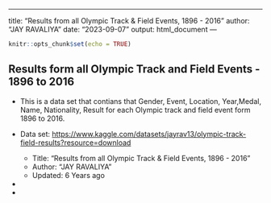 ------------------------------------------------------------------------

title: "Results from all Olympic Track & Field Events, 1896 - 2016" author: "JAY RAVALIYA" date: "2023-09-07" output: html_document ---

```r
knitr::opts_chunk$set(echo = TRUE)
```

## Results form all Olympic Track and Field Events - 1896 to 2016

-   This is a data set that contians that Gender, Event, Location, Year,Medal, Name, Nationality, Result for each Olympic track and field event form 1896 to 2016.

-   Data set: <https://www.kaggle.com/datasets/jayrav13/olympic-track-field-results?resource=download>

    -   Title: "Results from all Olympic Track & Field Events, 1896 - 2016"
    -   Author: "JAY RAVALIYA"
    -   Updated: 6 Years ago

-   

-   
